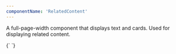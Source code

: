 ```yaml
---
componentName: 'RelatedContent'
---
```


A full-page-width component that displays text and cards. Used for displaying related content.

<LiveComponent>
  {`
    <RelatedContent
      appearance={'light'} 
      headline={"Related Content"}
      description={"Leo mauris fermentum pharetra blandit tellus euismod. Leo mauris fermentum pharetra blandit tellus euismod."}
      cards={
        [
          {
            link: "https://hashicorp.com",
            meta: [ 'USE CASES' ],
            heading: "Display 5 - 4 lines with character limit of 130. Leo mauris fermentum pharetra blandit tellus euismod…",
            description: "Body small - 4 lines with character limit of 170. Leo mauris fermentum pharetra blandit tellus euismod pharetra. Duis egestas volutpat dolor…",
          },
          {
            link: "https://hashicorp.com",
            meta: [ 'USE CASES' ],
            heading: "Display 5 - 4 lines with character limit of 130. Leo mauris fermentum pharetra blandit tellus euismod…",
            description: "Body small - 4 lines with character limit of 170. Leo mauris fermentum pharetra blandit tellus euismod pharetra. Duis egestas volutpat dolor…",
          },
          {
            link: "https://hashicorp.com",
            meta: [ 'USE CASES' ],
            heading: "Display 5 - 4 lines with character limit of 130. Leo mauris fermentum pharetra blandit tellus euismod…",
            description: "Body small - 4 lines with character limit of 170. Leo mauris fermentum pharetra blandit tellus euismod pharetra. Duis egestas volutpat dolor…",
          },
          {
            link: "https://hashicorp.com",
            meta: [ 'USE CASES' ],
            heading: "Display 5 - 4 lines with character limit of 130. Leo mauris fermentum pharetra blandit tellus euismod…",
            description: "Body small - 4 lines with character limit of 170. Leo mauris fermentum pharetra blandit tellus euismod pharetra. Duis egestas volutpat dolor…",
          },
        ]
      }
      cta={{
        title: "Sign up now",
        href: "/components/relatedcontent"
      }} 
    />
  `}
</LiveComponent>

<PropsTable props={componentProps.baseProps} />

